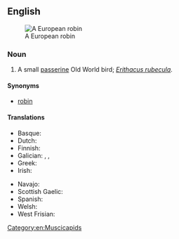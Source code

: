 ==English==
[[Image:Erithacus rubecula (Marek Szczepanek).jpg|thumb|A European robin]]

===Noun===
{{en-noun}}

# A small [[passerine]] Old World bird; ''[[Erithacus rubecula]]''.

====Synonyms====
* [[robin]]

====Translations====
{{trans-top|''Erithacus rubecula''}}
* Basque: {{t|eu|txantxangorri}}
* Dutch: {{t+|nl|roodborstje|n}}
* Finnish: {{t+|fi|punarinta}}
* Galician: {{t+|gl|paporrubio|m}}, {{t+|gl|paporroibo|m}}, {{t+|gl|pisco|m}}
* Greek: {{t+|el|κοκκινολαίμης|m}}
* Irish: {{t+|ga|spideog|f}}
{{trans-mid}}
* Navajo: {{t|nv|tó wónaanídę́ę́ʼ téél halchíʼí}}
* Scottish Gaelic: {{t|gd|brù-dhearg|m}}
* Spanish: {{t|es|petirrojo europeo|m}}
* Welsh: {{t|cy|bronrhuddyn|m}}
* West Frisian: {{t+|fy|readboarstke|n}}
{{trans-bottom}}

[[Category:en:Muscicapids]]
